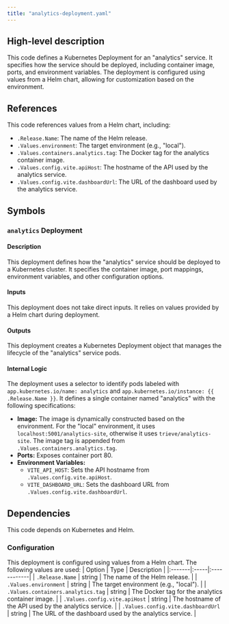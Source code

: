 ```yaml
---
title: "analytics-deployment.yaml"
---
```


## High-level description
This code defines a Kubernetes Deployment for an "analytics" service. It specifies how the service should be deployed, including container image, ports, and environment variables. The deployment is configured using values from a Helm chart, allowing for customization based on the environment.

## References
This code references values from a Helm chart, including:
- `.Release.Name`: The name of the Helm release.
- `.Values.environment`: The target environment (e.g., "local").
- `.Values.containers.analytics.tag`: The Docker tag for the analytics container image.
- `.Values.config.vite.apiHost`: The hostname of the API used by the analytics service.
- `.Values.config.vite.dashboardUrl`: The URL of the dashboard used by the analytics service.

## Symbols
### `analytics` Deployment
#### Description
This deployment defines how the "analytics" service should be deployed to a Kubernetes cluster. It specifies the container image, port mappings, environment variables, and other configuration options.

#### Inputs
This deployment does not take direct inputs. It relies on values provided by a Helm chart during deployment.

#### Outputs
This deployment creates a Kubernetes Deployment object that manages the lifecycle of the "analytics" service pods.

#### Internal Logic
The deployment uses a selector to identify pods labeled with `app.kubernetes.io/name: analytics` and `app.kubernetes.io/instance: {{ .Release.Name }}`. It defines a single container named "analytics" with the following specifications:
- **Image:** The image is dynamically constructed based on the environment. For the "local" environment, it uses `localhost:5001/analytics-site`, otherwise it uses `trieve/analytics-site`. The image tag is appended from `.Values.containers.analytics.tag`.
- **Ports:** Exposes container port 80.
- **Environment Variables:**
    - `VITE_API_HOST`: Sets the API hostname from `.Values.config.vite.apiHost`.
    - `VITE_DASHBOARD_URL`: Sets the dashboard URL from `.Values.config.vite.dashboardUrl`.

## Dependencies
This code depends on Kubernetes and Helm.

### Configuration
This deployment is configured using values from a Helm chart. The following values are used:
| Option | Type | Description |
|:-------|:-----|:------------|
| `.Release.Name` | string | The name of the Helm release. |
| `.Values.environment` | string | The target environment (e.g., "local"). |
| `.Values.containers.analytics.tag` | string | The Docker tag for the analytics container image. |
| `.Values.config.vite.apiHost` | string | The hostname of the API used by the analytics service. |
| `.Values.config.vite.dashboardUrl` | string | The URL of the dashboard used by the analytics service. |
